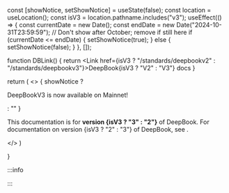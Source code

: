 
  const [showNotice, setShowNotice] = useState(false);
  const location = useLocation();
  const isV3 = location.pathname.includes("v3");
  useEffect(() => {
    const currentDate = new Date();
    const endDate = new Date("2024-10-31T23:59:59");
    // Don't show after October; remove if still here
    if (currentDate <= endDate) {
      setShowNotice(true);
    } else {
      setShowNotice(false);
    }
  }, []);
  

  function DBLink() {
    return <Link href={isV3 ? "/standards/deepbookv2" : "/standards/deepbookv3"}>DeepBook{isV3 ? "V2" : "V3"} docs</Link>
  }

  return (
    <>
      { showNotice ? <p>DeepBookV3 is now available on Mainnet!</p> : "" }
      <p>This documentation is for <b>version {isV3 ? "3" : "2"}</b> of DeepBook. For documentation on version {isV3 ? "2" : "3"} of DeepBook, see <DBLink />.
      </p> 
    </>
  )

}

:::info

 <DBV />

:::